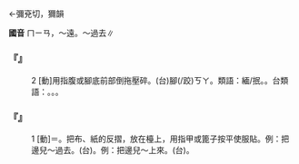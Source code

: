 
=={{ruby|緬|ㄇㄧㄢ}}==

←彌兗切，獮韻

'''國音''' <rt>ㄇㄧㄢ</rt>{{ruby|。|ㄇㄧㄢˇ}}，～遠。～過去∥

    

==='''『{{ruby|緬|ㄇㄧㄢ}}』'''===
:2  [動]用指腹或腳底前部倒拖壓碎。(台){{ruby|用|ㄧㄥ˫/ㄧㆲ˫}}腳(/跤)<rt>ㄎㄚ</rt>{{ruby|踵|ㄐㄧㄥˋ}}{{ruby|頭|ㄊㄠˊ}}{{ruby|仔|ㄚ}}{{ruby|<mark>&#xffadd;</mark>|ㄏㄨㆤˊ}}。類語：緬/抿。{{ruby|跈|ㄋㄧㄢˇ}}。台類語：{{ruby|捼|ㆡㄨㆤˊ/ㄌㄨㆤˊ/ㄌㆤˊ}}。{{ruby|捘|ㆡㄨㆤˊ}}。{{ruby|<mark>&#xffedc;</mark>|ㆡㄨㄣˋ/ㄌㄨㄢˋ}}。
    

==='''『{{ruby|緬|ㄇㄧㄢ}}』'''===
:1  [動]＝{{ruby|抿|ㄘˇ}}。把布、紙的反摺，放在檯上，用指甲或篦子按平使服貼。例：把邊兒～過去。(台){{ruby|冊|ㄘㆤㆷ}}{{ruby|丌|ㆤ}}{{ruby|拗|ㄠ˪}}{{ruby|角|ㄍㄚㆶ}}{{ruby|共|ㄍㄚ˫}}{{ruby|捋|ㄌㄨㄚㆷ ͘}}{{ruby|付|ㄏㆦ˫}}{{ruby|伊|ㄧ}}{{ruby|直|ㄉㄧㆵ ͘}}。例：把邊兒～上來。(台){{ruby|邊|ㄅㆪ}}{{ruby|仔|ㄚ}}{{ruby|角|ㄍㄚㆶ}}{{ruby|共|ㄍㄚ˫}}{{ruby|拗|ㄠ˪}}{{ruby|起|·ㄎㄧˋ}}{{ruby|來|·ㄌㄞˊ}}。
    
